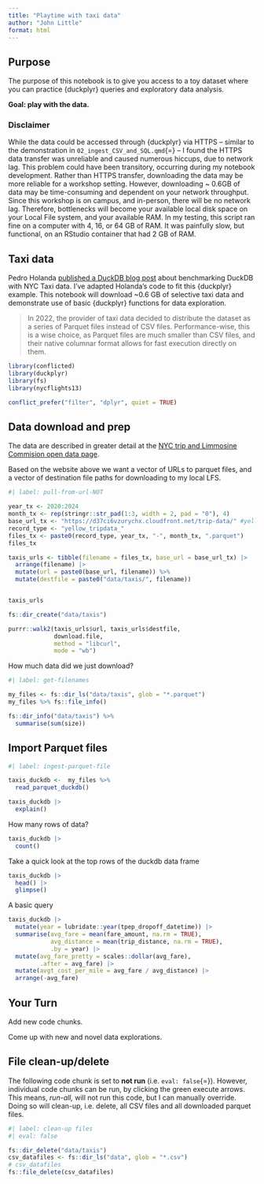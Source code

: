 ```yaml
---
title: "Playtime with taxi data"
author: "John Little"
format: html
---
```


## Purpose

The purpose of this notebook is to give you access to a toy dataset where you can practice {duckplyr} queries and exploratory data analysis.

**Goal: play with the data.**

### Disclaimer

While the data could be accessed through {duckplyr} via HTTPS – similar to the demonstration in `02_ingest_CSV_and_SQL.qmd`{=} – I found the HTTPS data transfer was unreliable and caused numerous hiccups, due to network lag. This problem could have been transitory, occurring during my notebook development. Rather than HTTPS transfer, downloading the data may be more reliable for a workshop setting. However, downloading \~ 0.6GB of data may be time-consuming and dependent on your network throughput. Since this workshop is on campus, and in-person, there will be no network lag. Therefore, bottlenecks will become your available local disk space on your Local File system, and your available RAM. In my testing, this script ran fine on a computer with 4, 16, or 64 GB of RAM. It was painfully slow, but functional, on an RStudio container that had 2 GB of RAM.

## Taxi data

Pedro Holanda [published a DuckDB blog post](https://duckdb.org/2024/10/16/driving-csv-performance-benchmarking-duckdb-with-the-nyc-taxi-dataset.html) about benchmarking DuckDB with NYC Taxi data. I've adapted Holanda's code to fit this {duckplyr} example. This notebook will download \~0.6 GB of selective taxi data and demonstrate use of basic {duckplyr} functions for data exploration.

> In 2022, the provider of taxi data decided to distribute the dataset as a series of Parquet files instead of CSV files. Performance-wise, this is a wise choice, as Parquet files are much smaller than CSV files, and their native columnar format allows for fast execution directly on them.

```r
library(conflicted)
library(duckplyr)
library(fs)
library(nycflights13)

conflict_prefer("filter", "dplyr", quiet = TRUE)
```

## Data download and prep

The data are described in greater detail at the [NYC trip and Limmosine Commision open data page](https://www.nyc.gov/site/tlc/about/tlc-trip-record-data.page).

Based on the website above we want a vector of URLs to parquet files, and a vector of destination file paths for downloading to my local LFS.

```r
#| label: pull-from-url-NOT

year_tx <- 2020:2024
month_tx <- rep(stringr::str_pad(1:3, width = 2, pad = "0"), 4)
base_url_tx <- "https://d37ci6vzurychx.cloudfront.net/trip-data/" #yellow_tripdata_2024-02.parquet"
record_type <- "yellow_tripdata_"
files_tx <- paste0(record_type, year_tx, "-", month_tx, ".parquet")
files_tx

taxis_urls <- tibble(filename = files_tx, base_url = base_url_tx) |> 
  arrange(filename) |> 
  mutate(url = paste0(base_url, filename)) %>% 
  mutate(destfile = paste0("data/taxis/", filename))


taxis_urls
```

```r
fs::dir_create("data/taxis")

purrr::walk2(taxis_urls$url, taxis_urls$destfile, 
             download.file, 
             method = "libcurl",  
             mode = "wb") 
```

How much data did we just download?

```r
#| label: get-filenames

my_files <- fs::dir_ls("data/taxis", glob = "*.parquet")
my_files %>% fs::file_info()

fs::dir_info("data/taxis") %>% 
  summarise(sum(size))
```

## Import Parquet files

```r
#| label: ingest-parquet-file

taxis_duckdb <-  my_files %>% 
  read_parquet_duckdb()
```

```r
taxis_duckdb |> 
  explain()
```

How many rows of data?

```r
taxis_duckdb |> 
  count() 
```

Take a quick look at the top rows of the duckdb data frame

```r
taxis_duckdb |> 
  head() |> 
  glimpse()
```

A basic query

```r
taxis_duckdb |> 
  mutate(year = lubridate::year(tpep_dropoff_datetime)) |>
  summarise(avg_fare = mean(fare_amount, na.rm = TRUE), 
            avg_distance = mean(trip_distance, na.rm = TRUE),
            .by = year) |>
  mutate(avg_fare_pretty = scales::dollar(avg_fare),
         .after = avg_fare) |> 
  mutate(avgt_cost_per_mile = avg_fare / avg_distance) |> 
  arrange(-avg_fare)
```

## Your Turn

Add new code chunks.

Come up with new and novel data explorations.

## File clean-up/delete

The following code chunk is set to **not run** (i.e. `eval: false`{=}). However, individual code chunks can be run, by clicking the green execute arrows. This means, *run-all,* will not run this code, but I can manually override. Doing so will clean-up, i.e. delete, all CSV files and all downloaded parquet files.

```r
#| label: clean-up files
#| eval: false

fs::dir_delete("data/taxis")
csv_datafiles <- fs::dir_ls("data", glob = "*.csv")
# csv_datafiles
fs::file_delete(csv_datafiles)
```
